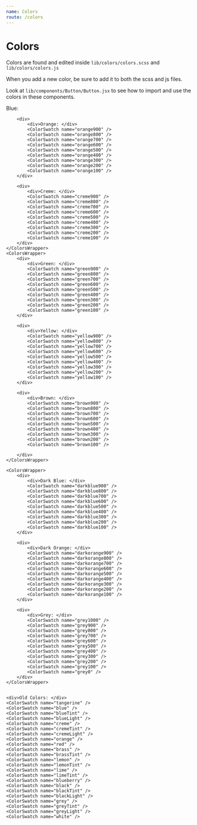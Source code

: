 ```yaml
---
name: Colors
route: /colors
---
```



# Colors
Colors are found and edited inside `lib/colors/colors.scss` and `lib/colors/colors.js`

When you add a new color, be sure to add it to both the scss and js files. 

Look at `lib/components/Button/Button.jsx` to see how to import and use the colors in these components.

<Playground>
    <ColorsWrapper>
        <div>
            <div>Blue: </div>
            <ColorSwatch name="blue900" />
            <ColorSwatch name="blue800" />
            <ColorSwatch name="blue700" />
            <ColorSwatch name="blue600" />
            <ColorSwatch name="blue500" />
            <ColorSwatch name="blue400" />
            <ColorSwatch name="blue300" />
            <ColorSwatch name="blue200" />
            <ColorSwatch name="blue100" />
        </div>

        <div>
            <div>Orange: </div>
            <ColorSwatch name="orange900" />
            <ColorSwatch name="orange800" />
            <ColorSwatch name="orange700" />
            <ColorSwatch name="orange600" />
            <ColorSwatch name="orange500" />
            <ColorSwatch name="orange400" />
            <ColorSwatch name="orange300" />
            <ColorSwatch name="orange200" />
            <ColorSwatch name="orange100" />
        </div>

        <div>
            <div>Creme: </div>
            <ColorSwatch name="creme900" />
            <ColorSwatch name="creme800" />
            <ColorSwatch name="creme700" />
            <ColorSwatch name="creme600" />
            <ColorSwatch name="creme500" />
            <ColorSwatch name="creme400" />
            <ColorSwatch name="creme300" />
            <ColorSwatch name="creme200" />
            <ColorSwatch name="creme100" />
        </div>
    </ColorsWrapper>
    <ColorsWrapper>
        <div>
            <div>Green: </div>
            <ColorSwatch name="green900" />
            <ColorSwatch name="green800" />
            <ColorSwatch name="green700" />
            <ColorSwatch name="green600" />
            <ColorSwatch name="green500" />
            <ColorSwatch name="green400" />
            <ColorSwatch name="green300" />
            <ColorSwatch name="green200" />
            <ColorSwatch name="green100" />
        </div>

        <div>
            <div>Yellow: </div>
            <ColorSwatch name="yellow900" />
            <ColorSwatch name="yellow800" />
            <ColorSwatch name="yellow700" />
            <ColorSwatch name="yellow600" />
            <ColorSwatch name="yellow500" />
            <ColorSwatch name="yellow400" />
            <ColorSwatch name="yellow300" />
            <ColorSwatch name="yellow200" />
            <ColorSwatch name="yellow100" />
        </div>

        <div>
            <div>Brown: </div>
            <ColorSwatch name="brown900" />
            <ColorSwatch name="brown800" />
            <ColorSwatch name="brown700" />
            <ColorSwatch name="brown600" />
            <ColorSwatch name="brown500" />
            <ColorSwatch name="brown400" />
            <ColorSwatch name="brown300" />
            <ColorSwatch name="brown200" />
            <ColorSwatch name="brown100" />

        </div>
    </ColorsWrapper>

    <ColorsWrapper>
        <div>
            <div>Dark Blue: </div>
            <ColorSwatch name="darkblue900" />
            <ColorSwatch name="darkblue800" />
            <ColorSwatch name="darkblue700" />
            <ColorSwatch name="darkblue600" />
            <ColorSwatch name="darkblue500" />
            <ColorSwatch name="darkblue400" />
            <ColorSwatch name="darkblue300" />
            <ColorSwatch name="darkblue200" />
            <ColorSwatch name="darkblue100" />
        </div>

        <div>
            <div>Dark Orange: </div>
            <ColorSwatch name="darkorange900" />
            <ColorSwatch name="darkorange800" />
            <ColorSwatch name="darkorange700" />
            <ColorSwatch name="darkorange600" />
            <ColorSwatch name="darkorange500" />
            <ColorSwatch name="darkorange400" />
            <ColorSwatch name="darkorange300" />
            <ColorSwatch name="darkorange200" />
            <ColorSwatch name="darkorange100" />
        </div>

        <div>
            <div>Grey: </div>
            <ColorSwatch name="grey1000" />
            <ColorSwatch name="grey900" />
            <ColorSwatch name="grey800" />
            <ColorSwatch name="grey700" />
            <ColorSwatch name="grey600" />
            <ColorSwatch name="grey500" />
            <ColorSwatch name="grey400" />
            <ColorSwatch name="grey300" />
            <ColorSwatch name="grey200" />
            <ColorSwatch name="grey100" />
            <ColorSwatch name="grey0" />
        </div>
    </ColorsWrapper>

    
    <div>Old Colors: </div>
    <ColorSwatch name="tangerine" />
    <ColorSwatch name="blue" />
    <ColorSwatch name="blueTint" />
    <ColorSwatch name="blueLight" />
    <ColorSwatch name="creme" />
    <ColorSwatch name="cremeTint" />
    <ColorSwatch name="cremeLight" />
    <ColorSwatch name="orange" />
    <ColorSwatch name="red" />
    <ColorSwatch name="brass" />
    <ColorSwatch name="brassTint" />
    <ColorSwatch name="lemon" />
    <ColorSwatch name="lemonTint" />
    <ColorSwatch name="lime" />
    <ColorSwatch name="limeTint" />
    <ColorSwatch name="blueberry" />
    <ColorSwatch name="black" />
    <ColorSwatch name="blackTint" />
    <ColorSwatch name="blackLight" />
    <ColorSwatch name="grey" />
    <ColorSwatch name="greyTint" />
    <ColorSwatch name="greyLight" />
    <ColorSwatch name="white" />
</Playground>